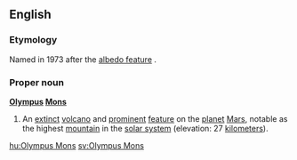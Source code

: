 ==English==

===Etymology===
Named in 1973 after the [[albedo feature]] {{term|Nix Olympica||Snows of Olympus}}.

===Proper noun===
{{wikipedia}}
'''[[Olympus]] [[Mons]]'''

# {{surface feature}} An [[extinct]] [[volcano]] and [[prominent]] [[feature]] on the [[planet]] [[Mars]], notable as the highest [[mountain]] in the [[solar system]] (elevation: 27 [[kilometers]]).

[[hu:Olympus Mons]]
[[sv:Olympus Mons]]
